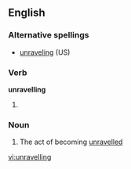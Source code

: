 ==English==

===Alternative spellings===
*[[unraveling]] (US)

===Verb===
'''unravelling'''

#{{British}} {{present participle of|[[unravel]]}}

===Noun===
{{en-noun}}

# The act of becoming [[unravelled]]

[[vi:unravelling]]